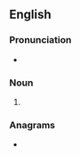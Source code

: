 {{also|abbés|Abbés}}
==English==

===Pronunciation===
* {{IPA|en|/ˈæbeɪz/|/əˈbeɪz/}}
{{rfap|en}}

===Noun===
{{head|en|noun form}}

# {{plural of|en|abbe}}

===Anagrams===
* {{anagrams|en|a=abbes|babes}}